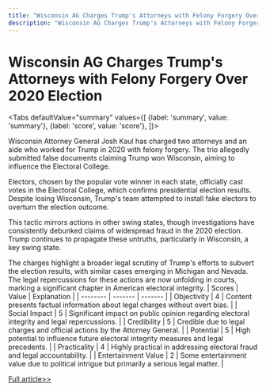 ```yaml
---
title: "Wisconsin AG Charges Trump's Attorneys with Felony Forgery Over 2020 Election"
description: "Wisconsin AG Charges Trump's Attorneys with Felony Forgery Over 2020 Election"
---
```



# Wisconsin AG Charges Trump's Attorneys with Felony Forgery Over 2020 Election


<Tabs
	defaultValue="summary"
	values={[
	{label: 'summary', value: 'summary'},
	{label: 'score', value: 'score'},
]}>
<TabItem value="summary">


Wisconsin Attorney General Josh Kaul has charged two attorneys and an aide who worked for Trump in 2020 with felony forgery. The trio allegedly submitted false documents claiming Trump won Wisconsin, aiming to influence the Electoral College.

Electors, chosen by the popular vote winner in each state, officially cast votes in the Electoral College, which confirms presidential election results. Despite losing Wisconsin, Trump's team attempted to install fake electors to overturn the election outcome.

This tactic mirrors actions in other swing states, though investigations have consistently debunked claims of widespread fraud in the 2020 election. Trump continues to propagate these untruths, particularly in Wisconsin, a key swing state.

The charges highlight a broader legal scrutiny of Trump's efforts to subvert the election results, with similar cases emerging in Michigan and Nevada. The legal repercussions for these actions are now unfolding in courts, marking a significant chapter in American electoral integrity.
</TabItem>
<TabItem value="score">
	| Scores     | Value   | Explanation |
	| -------- | ------- | ------- |
	| Objectivity  | 4    | Content presents factual information about legal charges without overt bias.    |
	| Social Impact | 5     | Significant impact on public opinion regarding electoral integrity and legal repercussions.    |
	| Credibility    | 5    | Credible due to legal charges and official actions by the Attorney General.    |
	| Potential    | 5    | High potential to influence future electoral integrity measures and legal precedents.    |
	| Practicality    | 4    | Highly practical in addressing electoral fraud and legal accountability.    |
	| Entertainment Value    | 2    | Some entertainment value due to political intrigue but primarily a serious legal matter.    |
</TabItem>
</Tabs>

[Full article>>](https://apnews.com/article/wisconsin-fake-electors-trump-2020-charges-77d00919fc8d8e07438076610090a9b1)
